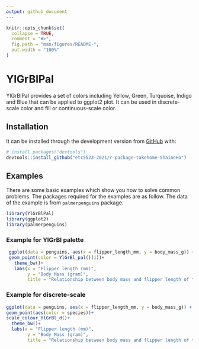 ```yaml
---
output: github_document
---
```


<!-- README.md is generated from README.Rmd. Please edit that file -->

```r
knitr::opts_chunk$set(
  collapse = TRUE,
  comment = "#>",
  fig.path = "man/figures/README-",
  out.width = "100%"
)
```

# YlGrBlPal

<!-- badges: start -->
<!-- badges: end -->

YlGrBlPal provides a set of colors including Yellow, Green, Turquoise, Indigo and Blue that can be applied to ggplot2 plot. It can be used in discrete-scale color and fill or continuous-scale color.

## Installation

It can be installed through the development version from [GitHub](https://github.com/) with:

``` r
# install.packages("devtools")
devtools::install_github("etc5523-2021/r-package-takehome-ShaineHo")
```


## Examples
There are some basic examples which show you how to solve common problems. The packages required for the examples are as follow.  The data of the example is from `palmerpenguins` package. 

```r
library(YlGrBlPal)
library(ggplot2)
library(palmerpenguins)
```


### Example for YlGrBl palette

```r
 ggplot(data = penguins, aes(x = flipper_length_mm, y = body_mass_g)) +
 geom_point(color = YlGrBl_pal()(1))+
   theme_bw()+
   labs(x = "Flipper length (mm)",
        y = "Body Mass (gram)",
        title = "Relationship between body mass and flipper length of the penguins")
```

### Example for discrete-scale

```r
ggplot(data = penguins, aes(x = flipper_length_mm, y = body_mass_g)) +
geom_point(aes(color = species))+
scale_colour_YlGrBl_d()+
  theme_bw()+
  labs(x = "Flipper length (mm)",
        y = "Body Mass (gram)",
        title = "Relationship between body mass and flipper length of the penguins by species")
```

